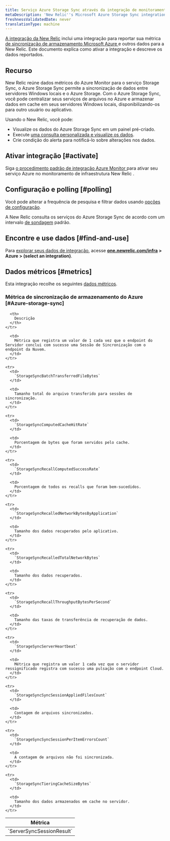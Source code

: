 ```yaml
---
title: Serviço Azure Storage Sync através da integração de monitoramento do Azure
metaDescription: 'New Relic''s Microsoft Azure Storage Sync integration: what data it reports and how to enable it.'
freshnessValidatedDate: never
translationType: machine
---
```


[A integração da New Relic](/docs/infrastructure/integrations-getting-started/getting-started/introduction-infrastructure-integrations) inclui uma integração para reportar sua métrica [de sincronização de armazenamento Microsoft Azure ](https://azure.microsoft.com/en-us/services/storagesync/)e outros dados para a New Relic. Este documento explica como ativar a integração e descreve os dados reportados.

## Recurso

New Relic reúne dados métricos do Azure Monitor para o serviço Storage Sync, o Azure Storage Sync permite a sincronização de dados entre servidores Windows locais e o Azure Storage. Com o Azure Storage Sync, você pode centralizar seus serviços de arquivos no Azure e armazenar dados em cache em seus servidores Windows locais, disponibilizando-os para outro usuário ou aplicativo.

Usando o New Relic, você pode:

* Visualize os dados do Azure Storage Sync em um painel pré-criado.
* Execute [uma consulta personalizada e visualize os dados](/docs/infrastructure/integrations-getting-started/getting-started/use-integration-data-new-relic-insights).
* Crie condição do alerta para notificá-lo sobre alterações nos dados.

## Ativar integração [#activate]

Siga [o procedimento padrão de integração Azure Monitor ](/docs/infrastructure/microsoft-azure-integrations/azure-integrations-list/azure-monitor)para ativar seu serviço Azure no monitoramento de infraestrutura New Relic .

## Configuração e polling [#polling]

Você pode alterar a frequência de pesquisa e filtrar dados usando [opções de configuração](/docs/infrastructure/microsoft-azure-integrations/azure-integrations-list/azure-monitor/#settings).

A New Relic consulta os serviços do Azure Storage Sync de acordo com um intervalo [de sondagem](/docs/infrastructure/microsoft-azure-integrations/azure-integrations-list/azure-monitor/#settings) padrão.

## Encontre e use dados [#find-and-use]

Para [explorar seus dados de integração](/docs/infrastructure/integrations/find-use-infrastructure-integration-data), acesse <DoNotTranslate>**[one.newrelic.com/infra](https://one.newrelic.com/infra) > Azure > (select an integration)**</DoNotTranslate>.

## Dados métricos [#metrics]

Esta integração recolhe os seguintes [dados métricos](/docs/infrastructure/integrations-getting-started/getting-started/understand-integration-data-data-types#metric).

### Métrica de sincronização de armazenamento do Azure [#Azure-storage-sync]

<table>
  <thead>
    <tr>
      <th style={{ width: "300px" }}>
        Métrica
      </th>

      <th>
        Descrição
      </th>
    </tr>
  </thead>

  <tbody>
    <tr>
      <td>
        `ServerSyncSessionResult`
      </td>

      <td>
        Métrica que registra um valor de 1 cada vez que o endpoint do Servidor conclui com sucesso uma Sessão de Sincronização com o endpoint da Nuvem.
      </td>
    </tr>

    <tr>
      <td>
        `StorageSyncBatchTransferredFileBytes`
      </td>

      <td>
        Tamanho total do arquivo transferido para sessões de sincronização.
      </td>
    </tr>

    <tr>
      <td>
        `StorageSyncComputedCacheHitRate`
      </td>

      <td>
        Porcentagem de bytes que foram servidos pelo cache.
      </td>
    </tr>

    <tr>
      <td>
        `StorageSyncRecallComputedSuccessRate`
      </td>

      <td>
        Porcentagem de todos os recalls que foram bem-sucedidos.
      </td>
    </tr>

    <tr>
      <td>
        `StorageSyncRecalledNetworkBytesByApplication`
      </td>

      <td>
        Tamanho dos dados recuperados pelo aplicativo.
      </td>
    </tr>

    <tr>
      <td>
        `StorageSyncRecalledTotalNetworkBytes`
      </td>

      <td>
        Tamanho dos dados recuperados.
      </td>
    </tr>

    <tr>
      <td>
        `StorageSyncRecallThroughputBytesPerSecond`
      </td>

      <td>
        Tamanho das taxas de transferência de recuperação de dados.
      </td>
    </tr>

    <tr>
      <td>
        `StorageSyncServerHeartbeat`
      </td>

      <td>
        Métrica que registra um valor 1 cada vez que o servidor ressignificado registra com sucesso uma pulsação com o endpoint Cloud.
      </td>
    </tr>

    <tr>
      <td>
        `StorageSyncSyncSessionAppliedFilesCount`
      </td>

      <td>
        Contagem de arquivos sincronizados.
      </td>
    </tr>

    <tr>
      <td>
        `StorageSyncSyncSessionPerItemErrorsCount`
      </td>

      <td>
        A contagem de arquivos não foi sincronizada.
      </td>
    </tr>

    <tr>
      <td>
        `StorageSyncTieringCacheSizeBytes`
      </td>

      <td>
        Tamanho dos dados armazenados em cache no servidor.
      </td>
    </tr>
  </tbody>
</table>